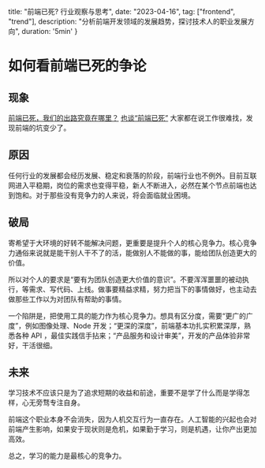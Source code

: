   title: "前端已死? 行业观察与思考",
  date: "2023-04-16",
  tag: ["frontend", "trend"],
  description: "分析前端开发领域的发展趋势，探讨技术人的职业发展方向",
  duration: '5min'
}

# 如何看前端已死的争论

## 现象

[前端已死，我们的出路究竟在哪里？](https://juejin.cn/post/7206974675027836987)
[也谈“前端已死”](https://juejin.cn/post/7218109174084534330)
大家都在说工作很难找，发现前端的坑变少了。


## 原因

任何行业的发展都会经历发展、稳定和衰落的阶段，前端行业也不例外。目前互联网进入平稳期，岗位的需求也变得平稳，新人不断进入，必然在某个节点前端也达到饱和。对于那些没有竞争力的人来说，将会面临就业困境。

## 破局

寄希望于大环境的好转不能解决问题，更重要是提升个人的核心竞争力。核心竞争力通俗来说就是能干别人干不了的活，能做别人不能做的事，能给团队创造更大的价值。

所以对个人的要求是“要有为团队创造更大价值的意识”。不要浑浑噩噩的被动执行，等需求、写代码、上线。做事要精益求精，努力把当下的事情做好，也主动去做那些工作以为对团队有帮助的事情。

一个陷阱是，把使用工具的能力作为核心竞争力。想具有区分度，需要“更广的广度”，例如图像处理、Node 开发；“更深的深度”，前端基本功扎实积累深厚，熟悉各种 API ，最佳实践信手拈来；“产品服务和设计审美”，开发的产品体验非常好，干活很细。

## 未来

学习技术不应该只是为了追求短期的收益和前途，重要不是学了什么而是学得怎样，心无旁骛专注自身。

前端这个职业本身不会消失，因为人机交互行为一直存在。人工智能的兴起也会对前端产生影响，如果安于现状则是危机，如果勤于学习，则是机遇，让你产出更加高效。

总之，学习的能力是最核心的竞争力。